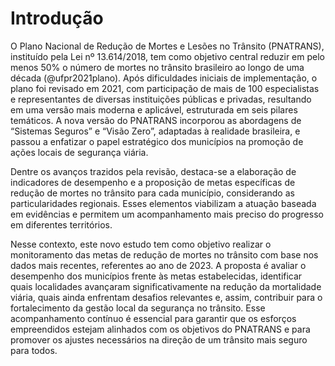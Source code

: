 # Introdução

O Plano Nacional de Redução de Mortes e Lesões no Trânsito (PNATRANS), instituído pela Lei nº 13.614/2018, tem como objetivo central reduzir em pelo menos 50% o número de mortes no trânsito brasileiro ao longo de uma década (@ufpr2021plano). Após dificuldades iniciais de implementação, o plano foi revisado em 2021, com participação de mais de 100 especialistas e representantes de diversas instituições públicas e privadas, resultando em uma versão mais moderna e aplicável, estruturada em seis pilares temáticos. A nova versão do PNATRANS incorporou as abordagens de “Sistemas Seguros” e “Visão Zero”, adaptadas à realidade brasileira, e passou a enfatizar o papel estratégico dos municípios na promoção de ações locais de segurança viária.

Dentre os avanços trazidos pela revisão, destaca-se a elaboração de indicadores de desempenho e a proposição de metas específicas de redução de mortes no trânsito para cada município, considerando as particularidades regionais. Esses elementos viabilizam a atuação baseada em evidências e permitem um acompanhamento mais preciso do progresso em diferentes territórios.

Nesse contexto, este novo estudo tem como objetivo realizar o monitoramento das metas de redução de mortes no trânsito com base nos dados mais recentes, referentes ao ano de 2023. A proposta é avaliar o desempenho dos municípios frente às metas estabelecidas, identificar quais localidades avançaram significativamente na redução da mortalidade viária, quais ainda enfrentam desafios relevantes e, assim, contribuir para o fortalecimento da gestão local da segurança no trânsito. Esse acompanhamento contínuo é essencial para garantir que os esforços empreendidos estejam alinhados com os objetivos do PNATRANS e para promover os ajustes necessários na direção de um trânsito mais seguro para todos.
